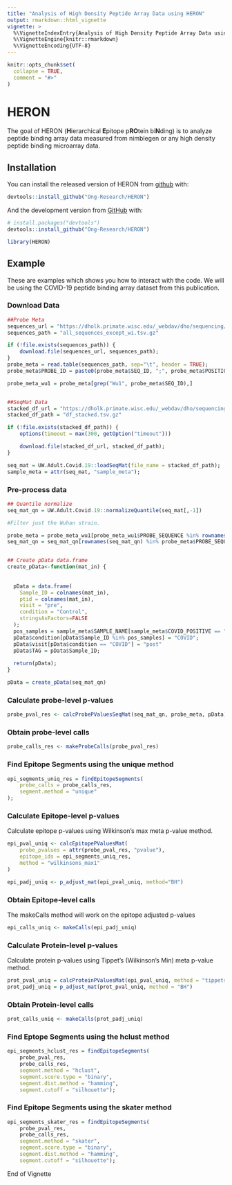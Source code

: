 ```yaml
---
title: "Analysis of High Density Peptide Array Data using HERON"
output: rmarkdown::html_vignette
vignette: >
  %\VignetteIndexEntry{Analysis of High Density Peptide Array Data using HERON}
  %\VignetteEngine{knitr::rmarkdown}
  %\VignetteEncoding{UTF-8}
---
```


```r
knitr::opts_chunk$set(
  collapse = TRUE,
  comment = "#>"
)
```

# HERON

<!-- badges: start -->
<!-- badges: end -->

The goal of HERON (**H**ierarchical **E**pitope p**RO**tein bi**N**ding) is to
analyze peptide binding array data measured from nimblegen or any high density
peptide binding microarray data.

## Installation

You can install the released version of HERON from 
[github](https://github.com/Ong-Research/HERON) with:

``` r
devtools::install_github("Ong-Research/HERON")
```

And the development version from 
[GitHub](https://github.com/Ong-Research/HERON) with:

``` r
# install.packages("devtools")
devtools::install_github("Ong-Research/HERON")
```


```r
library(HERON)
```

## Example

These are examples which shows you how to interact with the code.  We will be
using the COVID-19 peptide binding array dataset from <TODO> this publication.


### Download Data

```r

##Probe Meta
sequences_url = "https://dholk.primate.wisc.edu/_webdav/dho/sequencing/Polypeptide%20Microarrays/public/COVID_19/%40files/all_sequences_except_wi.tsv.gz?contentDisposition=attachment"
sequences_path = "all_sequences_except_wi.tsv.gz"

if (!file.exists(sequences_path)) {
    download.file(sequences_url, sequences_path);
}
probe_meta = read.table(sequences_path, sep="\t", header = TRUE);
probe_meta$PROBE_ID = paste0(probe_meta$SEQ_ID, ";", probe_meta$POSITION);

probe_meta_wu1 = probe_meta[grep("Wu1", probe_meta$SEQ_ID),]


##SeqMat Data
stacked_df_url = "https://dholk.primate.wisc.edu/_webdav/dho/sequencing/Polypeptide%20Microarrays/public/COVID_19/%40files/aggregated_data/df_stacked.tsv.gz?contentDisposition=attachment"
stacked_df_path = "df_stacked.tsv.gz"

if (!file.exists(stacked_df_path)) {
    options(timeout = max(300, getOption("timeout")))

    download.file(stacked_df_url, stacked_df_path);
}

seq_mat = UW.Adult.Covid.19::loadSeqMat(file_name = stacked_df_path);
sample_meta = attr(seq_mat, "sample_meta");

```

### Pre-process data

```r


## Quantile normalize
seq_mat_qn = UW.Adult.Covid.19::normalizeQuantile(seq_mat[,-1])

#Filter just the Wuhan strain.

probe_meta = probe_meta_wu1[probe_meta_wu1$PROBE_SEQUENCE %in% rownames(seq_mat_qn),]
seq_mat_qn = seq_mat_qn[rownames(seq_mat_qn) %in% probe_meta$PROBE_SEQUENCE,]


## Create pData data.frame
create_pData<-function(mat_in) {
  
  
  pData = data.frame(
    Sample_ID = colnames(mat_in),
    ptid = colnames(mat_in),
    visit = "pre",
    condition = "Control",
    stringsAsFactors=FALSE
  );
  pos_samples = sample_meta$SAMPLE_NAME[sample_meta$COVID_POSITIVE == "YES"]
  pData$condition[pData$Sample_ID %in% pos_samples] = "COVID";
  pData$visit[pData$condition == "COVID"] = "post"
  pData$TAG = pData$Sample_ID;
  
  return(pData);
}

pData = create_pData(seq_mat_qn)
```

### Calculate probe-level p-values

```r

probe_pval_res <- calcProbePValuesSeqMat(seq_mat_qn, probe_meta, pData)

```

### Obtain probe-level calls

```r
probe_calls_res <- makeProbeCalls(probe_pval_res)
```



### Find Epitope Segments using the unique method

```r
epi_segments_uniq_res = findEpitopeSegments(
    probe_calls = probe_calls_res,
    segment.method = "unique"
);

```

### Calculate Epitope-level p-values


Calculate epitope p-values using Wilkinson's max meta p-value method. 
```r


epi_pval_uniq <- calcEpitopePValuesMat(
    probe_pvalues = attr(probe_pval_res, "pvalue"), 
    epitope_ids = epi_segments_uniq_res, 
    method = "wilkinsons_max1"
)

epi_padj_uniq <- p_adjust_mat(epi_pval_uniq, method="BH")
```

### Obtain Epitope-level calls

The makeCalls method will work on the epitope adjusted p-values 

```r
epi_calls_uniq <- makeCalls(epi_padj_uniq)
```

### Calculate Protein-level p-values

Calculate protein p-values using Tippet's (Wilkinson's Min) meta p-value method.

```r
prot_pval_uniq = calcProteinPValuesMat(epi_pval_uniq, method = "tippets");
prot_padj_uniq = p_adjust_mat(prot_pval_uniq, method = "BH")
```

### Obtain Protein-level calls

```r
prot_calls_uniq <- makeCalls(prot_padj_uniq)
```

### Find Eptope Segments using the hclust method

```r
epi_segments_hclust_res = findEpitopeSegments(
    probe_pval_res, 
    probe_calls_res,
    segment.method = "hclust",
    segment.score.type = "binary",
    segment.dist.method = "hamming",
    segment.cutoff = "silhouette");
```





### Find Epitope Segments using the skater method

```r
epi_segments_skater_res = findEpitopeSegments(
    probe_pval_res, 
    probe_calls_res,
    segment.method = "skater",
    segment.score.type = "binary",
    segment.dist.method = "hamming",
    segment.cutoff = "silhouette");
```

End of Vignette




